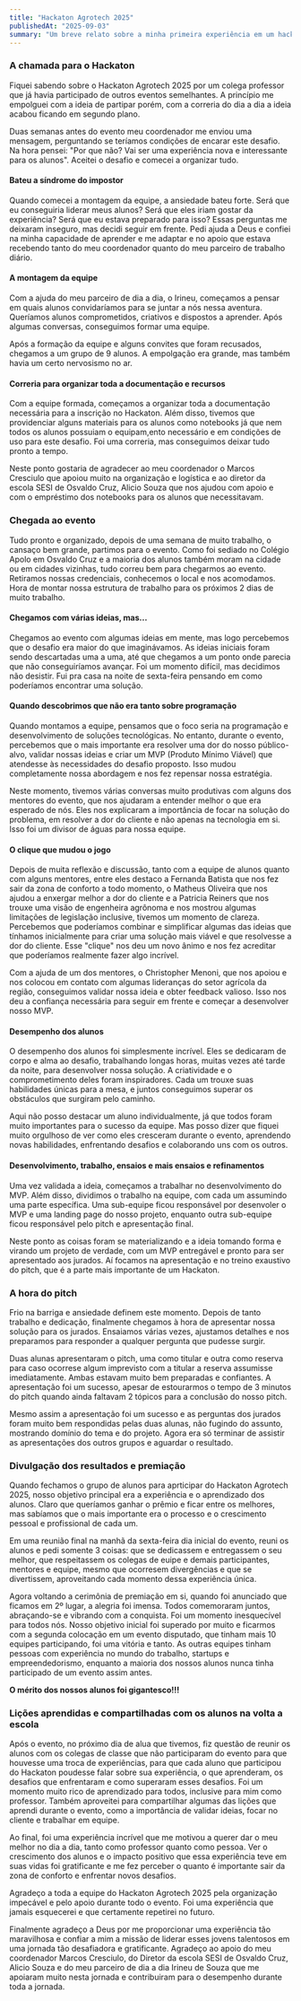 ```yaml
---
title: "Hackaton Agrotech 2025"
publishedAt: "2025-09-03"
summary: "Um breve relato sobre a minha primeira experiência em um hackaton com meus alunos"
---
```


### A chamada para o Hackaton

Fiquei sabendo sobre o Hackaton Agrotech 2025 por um colega professor que já havia participado de outros eventos semelhantes. A princípio me empolguei com a ideia de partipar porém, com a correria do dia a dia a ideia acabou ficando em segundo plano.

Duas semanas antes do evento meu coordenador me enviou uma mensagem, perguntando se teríamos condições de encarar este desafio. Na hora pensei: "Por que não? Vai ser uma experiência nova e interessante para os alunos". Aceitei o desafio e comecei a organizar tudo.

#### Bateu a síndrome do impostor

Quando comecei a montagem da equipe, a ansiedade bateu forte. Será que eu conseguiria liderar meus alunos? Será que eles iriam gostar da experiência? Será que eu estava preparado para isso? Essas perguntas me deixaram inseguro, mas decidi seguir em frente. Pedi ajuda a Deus e confiei na minha capacidade de aprender e me adaptar e no apoio que estava recebendo tanto do meu coordenador quanto do meu parceiro de trabalho diário.

#### A montagem da equipe

Com a ajuda do meu parceiro de dia a dia, o Irineu, começamos a pensar em quais alunos convidaríamos para se juntar a nós nessa aventura. Queríamos alunos comprometidos, criativos e dispostos a aprender. Após algumas conversas, conseguimos formar uma equipe.

Após a formação da equipe e alguns convites que foram recusados, chegamos a um grupo de 9 alunos. A empolgação era grande, mas também havia um certo nervosismo no ar.

#### Correria para organizar toda a documentação e recursos

Com a equipe formada, começamos a organizar toda a documentação necessária para a inscrição no Hackaton. Além disso, tivemos que providenciar alguns materiais para os alunos como notebooks já que nem todos os alunos possuiam o equipam,ento necessário e em condições de uso para este desafio. Foi uma correria, mas conseguimos deixar tudo pronto a tempo.

Neste ponto gostaria de agradecer ao meu coordenador o Marcos Cresciulo que apoiou muito na organização e logística e ao diretor da escola SESI de Osvaldo Cruz, Alicio Souza que nos ajudou com apoio e com o empréstimo dos notebooks para os alunos que necessitavam.

### Chegada ao evento

Tudo pronto e organizado, depois de uma semana de muito trabalho, o cansaço bem grande, partimos para o evento. Como foi sediado no Colégio Apolo em Osvaldo Cruz e a maioria dos alunos também moram na cidade ou em cidades vizinhas, tudo correu bem para chegarmos ao evento. Retiramos nossas credenciais, conhecemos o local e nos acomodamos. Hora de montar nossa estrutura de trabalho para os próximos 2 dias de muito trabalho.

#### Chegamos com várias ideias, mas...

Chegamos ao evento com algumas ideias em mente, mas logo percebemos que o desafio era maior do que imaginávamos. As ideias iniciais foram sendo descartadas uma a uma, até que chegamos a um ponto onde parecia que não conseguiríamos avançar. Foi um momento difícil, mas decidimos não desistir. Fui pra casa na noite de sexta-feira pensando em como poderíamos encontrar uma solução.

#### Quando descobrimos que não era tanto sobre programação

Quando montamos a equipe, pensamos que o foco seria na programação e desenvolvimento de soluções tecnológicas. No entanto, durante o evento, percebemos que o mais importante era resolver uma dor do nosso público-alvo, validar nossas ideias e criar um MVP (Produto Mínimo Viável) que atendesse às necessidades do desafio proposto. Isso mudou completamente nossa abordagem e nos fez repensar nossa estratégia.

Neste momento, tivemos várias conversas muito produtivas com alguns dos mentores do evento, que nos ajudaram a entender melhor o que era esperado de nós. Eles nos explicaram a importância de focar na solução do problema, em resolver a dor do cliente e não apenas na tecnologia em si. Isso foi um divisor de águas para nossa equipe.

#### O clique que mudou o jogo

Depois de muita reflexão e discussão, tanto com a equipe de alunos quanto com alguns mentores, entre eles destaco a Fernanda Batista que nos fez sair da zona de conforto a todo momento, o Matheus Oliveira que nos ajudou a enxergar melhor a dor do cliente e a Patricia Reiners que nos trouxe uma visão de engenheira agrônoma e nos mostrou algumas limitações de legislação inclusive, tivemos um momento de clareza. Percebemos que poderíamos combinar e simplificar algumas das ideias que tínhamos inicialmente para criar uma solução mais viável e que resolvesse a dor do cliente. Esse "clique" nos deu um novo ânimo e nos fez acreditar que poderíamos realmente fazer algo incrível.

Com a ajuda de um dos mentores, o Christopher Menoni, que nos apoiou e nos colocou em contato com algumas lideranças do setor agrícola da região, conseguimos validar nossa ideia e obter feedback valioso. Isso nos deu a confiança necessária para seguir em frente e começar a desenvolver nosso MVP.

#### Desempenho dos alunos

O desempenho dos alunos foi simplesmente incrível. Eles se dedicaram de corpo e alma ao desafio, trabalhando longas horas, muitas vezes até tarde da noite, para desenvolver nossa solução. A criatividade e o comprometimento deles foram inspiradores. Cada um trouxe suas habilidades únicas para a mesa, e juntos conseguimos superar os obstáculos que surgiram pelo caminho.

Aqui não posso destacar um aluno individualmente, já que todos foram muito importantes para o sucesso da equipe. Mas posso dizer que fiquei muito orgulhoso de ver como eles cresceram durante o evento, aprendendo novas habilidades, enfrentando desafios e colaborando uns com os outros.

#### Desenvolvimento, trabalho, ensaios e mais ensaios e refinamentos

Uma vez validada a ideia, começamos a trabalhar no desenvolvimento do MVP. Além disso, dividimos o trabalho na equipe, com cada um assumindo uma parte específica. Uma sub-equipe ficou responsável por desenvoler o MVP e uma landing page do nosso projeto, enquanto outra sub-equipe ficou responsável pelo pitch e apresentação final.

Neste ponto as coisas foram se materializando e a ideia tomando forma e virando um projeto de verdade, com um MVP entregável e pronto para ser apresentado aos jurados. Aí focamos na apresentação e no treino exaustivo do pitch, que é a parte mais importante de um Hackaton.

### A hora do pitch

Frio na barriga e ansiedade definem este momento. Depois de tanto trabalho e dedicação, finalmente chegamos à hora de apresentar nossa solução para os jurados. Ensaiamos várias vezes, ajustamos detalhes e nos preparamos para responder a qualquer pergunta que pudesse surgir.

Duas alunas apresentaram o pitch, uma como titular e outra como reserva para caso ocorrese algum imprevisto com a titular a reserva assumisse imediatamente. Ambas estavam muito bem preparadas e confiantes. A apresentação foi um sucesso, apesar de estourarmos o tempo de 3 minutos do pitch quando ainda faltavam 2 tópicos para a conclusão do nosso pitch.

Mesmo assim a apresentação foi um sucesso e as perguntas dos jurados foram muito bem respondidas pelas duas alunas, não fugindo do assunto, mostrando domínio do tema e do projeto. Agora era só terminar de assistir as apresentações dos outros grupos e aguardar o resultado.

### Divulgação dos resultados e premiação

Quando fechamos o grupo de alunos para aprticipar do Hackaton Agrotech 2025, nosso objetivo principal era a experiência e o aprendizado dos alunos. Claro que queríamos ganhar o prêmio e ficar entre os melhores, mas sabíamos que o mais importante era o processo e o crescimento pessoal e profissional de cada um.

Em uma reunião final na manhã da sexta-feira dia inicial do evento, reuni os alunos e pedi somente 3 coisas: que se dedicassem e entregassem o seu melhor, que respeitassem os colegas de euipe e demais participantes, mentores e equipe, mesmo que ocorresem divergências e que se divertissem, aproveitando cada momento dessa experiência única.

Agora voltando a cerimônia de premiação em si, quando foi anunciado que ficamos em 2º lugar, a alegria foi imensa. Todos comemoraram juntos, abraçando-se e vibrando com a conquista. Foi um momento inesquecível para todos nós. Nosso objetivo inicial foi superado por muito e ficarmos com a segunda colocação em um evento disputado, que tinham mais 10 equipes participando, foi uma vitória e tanto. As outras equipes tinham pessoas com experiência no mundo do trabalho, startups e empreendedorismo, enquanto a maioria dos nossos alunos nunca tinha participado de um evento assim antes.

**O mérito dos nossos alunos foi gigantesco!!!**

### Lições aprendidas e compartilhadas com os alunos na volta a escola

Após o evento, no próximo dia de alua que tivemos, fiz questão de reunir os alunos com os colegas de classe que não participaram do evento para que houvesse uma troca de experiências, para que cada aluno que participou do Hackaton poudesse falar sobre sua experiência, o que aprenderam, os desafios que enfrentaram e como superaram esses desafios. Foi um momento muito rico de aprendizado para todos, inclusive para mim como professor. Também aproveitei para compartilhar algumas das lições que aprendi durante o evento, como a importância de validar ideias, focar no cliente e trabalhar em equipe.

Ao final, foi uma experiência incrível que me motivou a querer dar o meu melhor no dia a dia, tanto como professor quanto como pessoa. Ver o crescimento dos alunos e o impacto positivo que essa experiência teve em suas vidas foi gratificante e me fez perceber o quanto é importante sair da zona de conforto e enfrentar novos desafios.

Agradeço a toda a equipe do Hackaton Agrotech 2025 pela organização impecável e pelo apoio durante todo o evento. Foi uma experiência que jamais esquecerei e que certamente repetirei no futuro.

Finalmente agradeço a Deus por me proporcionar uma experiência tão maravilhosa e confiar a mim a missão de liderar esses jovens talentosos em uma jornada tão desafiadora e gratificante. Agradeço ao apoio do meu coordenador Marcos Cresciulo, do Diretor da escola SESI de Osvaldo Cruz, Alicio Souza e do meu parceiro de dia a dia Irineu de Souza que me apoiaram muito nesta jornada e contribuiram para o desempenho durante toda a jornada.
